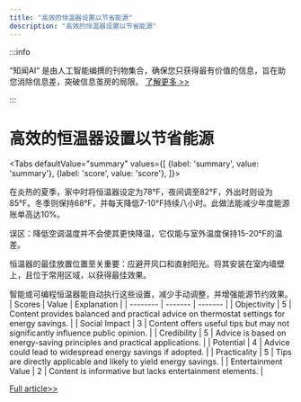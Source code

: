 ```yaml
---
title: "高效的恒温器设置以节省能源"
description: "高效的恒温器设置以节省能源"
---
```



:::info

“知闻AI“ 是由人工智能编撰的刊物集合，确保您只获得最有价值的信息，旨在助您消除信息差，突破信息茧房的局限。  [了解更多 >>](/)

:::

# 高效的恒温器设置以节省能源


<Tabs
	defaultValue="summary"
	values={[
	{label: 'summary', value: 'summary'},
	{label: 'score', value: 'score'},
]}>
<TabItem value="summary">


在炎热的夏季，家中时将恒温器设定为78°F，夜间调至82°F，外出时则设为85°F。冬季则保持68°F，并每天降低7-10°F持续八小时。此做法能减少年度能源账单高达10%。

误区：降低空调温度并不会使其更快降温，它仅能与室外温度保持15-20°F的温差。

恒温器的最佳放置位置至关重要：应避开风口和直射阳光。将其安装在室内墙壁上，且位于常用区域，以获得最佳效果。

智能或可编程恒温器能自动执行这些设置，减少手动调整，并增强能源节约效果。
</TabItem>
<TabItem value="score">
	| Scores     | Value   | Explanation |
	| -------- | ------- | ------- |
	| Objectivity  | 5    | Content provides balanced and practical advice on thermostat settings for energy savings.    |
	| Social Impact | 3     | Content offers useful tips but may not significantly influence public opinion.    |
	| Credibility    | 5    | Advice is based on energy-saving principles and practical applications.    |
	| Potential    | 4    | Advice could lead to widespread energy savings if adopted.    |
	| Practicality    | 5    | Tips are directly applicable and likely to yield energy savings.    |
	| Entertainment Value    | 2    | Content is informative but lacks entertainment elements.    |
</TabItem>
</Tabs>

[Full article>>](https://www.cnet.com/home/energy-and-utilities/your-thermostat-can-save-you-money-this-summer-heres-how/#ftag=CAD590a51e)
